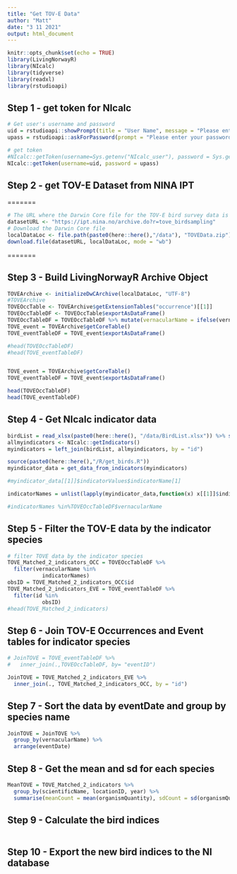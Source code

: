 ```yaml
---
title: "Get TOV-E Data"
author: "Matt"
date: "3 11 2021"
output: html_document
---
```


```r
knitr::opts_chunk$set(echo = TRUE)
library(LivingNorwayR)
library(NIcalc)
library(tidyverse)
library(readxl)
library(rstudioapi)

```

## Step 1 - get token for NIcalc

```r

# Get user's username and password
uid = rstudioapi::showPrompt(title = "User Name", message = "Please enter your username", default = "")
upass = rstudioapi::askForPassword(prompt = "Please enter your password")

# get token
#NIcalc::getToken(username=Sys.getenv("NIcalc_user"), password = Sys.getenv("NIcalc_pass"))
NIcalc::getToken(username=uid, password = upass)

```

## Step 2 - get TOV-E Dataset from NINA IPT 

=======

```r

# The URL where the Darwin Core file for the TOV-E bird survey data is housed
datasetURL <- "https://ipt.nina.no/archive.do?r=tove_birdsampling"
# Download the Darwin Core file 
localDataLoc <- file.path(paste0(here::here(),"/data"), "TOVEData.zip")
download.file(datasetURL, localDataLoc, mode = "wb")

```
=======

## Step 3 - Build LivingNorwayR Archive Object

```r

TOVEArchive <- initializeDwCArchive(localDataLoc, "UTF-8")
#TOVEArchive
TOVEOccTable <- TOVEArchive$getExtensionTables("occurrence")[[1]]
TOVEOccTableDF <- TOVEOccTable$exportAsDataFrame()
TOVEOccTableDF = TOVEOccTableDF %>% mutate(vernacularName = ifelse(vernacularName == "Gråfluesnapper", "Grå fluesnapper", ifelse(vernacularName == "Fiskemåke", "Fiskemåke ferskvann", vernacularName)))
TOVE_event = TOVEArchive$getCoreTable()
TOVE_eventTableDF = TOVE_event$exportAsDataFrame()

#head(TOVEOccTableDF)
#head(TOVE_eventTableDF)


TOVE_event = TOVEArchive$getCoreTable()
TOVE_eventTableDF = TOVE_event$exportAsDataFrame()

head(TOVEOccTableDF)
head(TOVE_eventTableDF)


```

## Step 4 - Get NIcalc indicator data

```r

birdList = read_xlsx(paste0(here::here(), "/data/BirdList.xlsx")) %>% select(Id) %>% rename(id = Id)
allmyindicators <- NIcalc::getIndicators()
myindicators = left_join(birdList, allmyindicators, by = "id")

source(paste0(here::here(),"/R/get_birds.R"))
myindicator_data = get_data_from_indicators(myindicators)

#myindicator_data[[1]]$indicatorValues$indicatorName[1]

indicatorNames = unlist(lapply(myindicator_data,function(x) x[[1]]$indicatorName[1]))

#indicatorNames %in%TOVEOccTableDF$vernacularName

```

## Step 5 - Filter the TOV-E data by the indicator species

```r

# filter TOVE data by the indicator species
TOVE_Matched_2_indicators_OCC = TOVEOccTableDF %>% 
  filter(vernacularName %in%
           indicatorNames)
obsID = TOVE_Matched_2_indicators_OCC$id
TOVE_Matched_2_indicators_EVE = TOVE_eventTableDF %>%
  filter(id %in%
           obsID)
#head(TOVE_Matched_2_indicators)

```

## Step 6 - Join TOV-E Occurrences and Event tables for indicator species

```r

# JoinTOVE = TOVE_eventTableDF %>% 
#   inner_join(.,TOVEOccTableDF, by= "eventID")

JoinTOVE = TOVE_Matched_2_indicators_EVE %>%
  inner_join(., TOVE_Matched_2_indicators_OCC, by = "id")

```

## Step 7 - Sort the data by eventDate and group by species name

```r

JoinTOVE = JoinTOVE %>% 
  group_by(vernacularName) %>% 
  arrange(eventDate)

```

## Step 8 - Get the mean and sd for each species

```r

MeanTOVE = TOVE_Matched_2_indicators %>% 
  group_by(scientificName, locationID, year) %>% 
  summarise(meanCount = mean(organismQuantity), sdCount = sd(organismQuantity))

```

## Step 9 - Calculate the bird indices

```r


```


## Step 10 - Export the new bird indices to the NI database

```r

```
